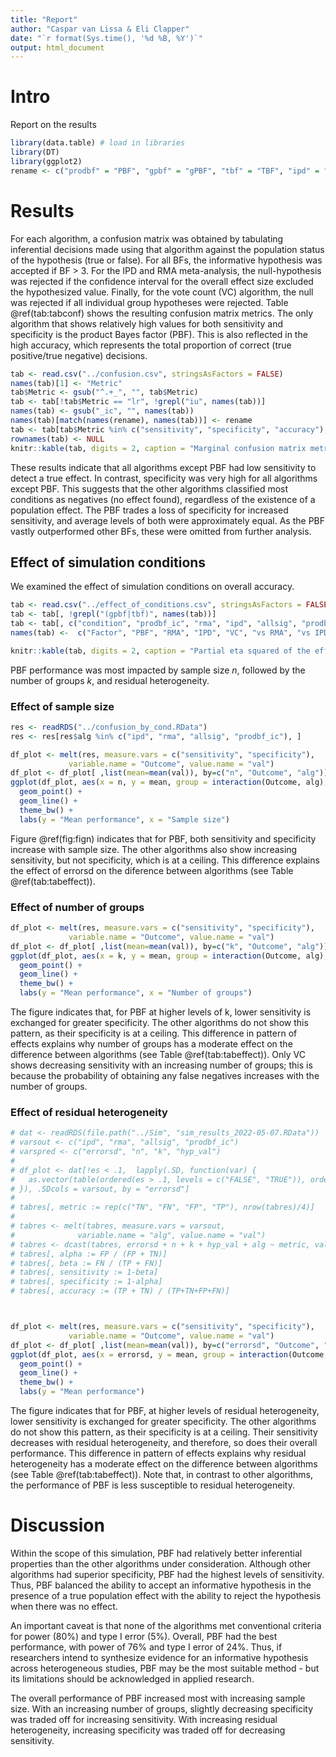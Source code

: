 ```yaml
---
title: "Report"
author: "Caspar van Lissa & Eli Clapper"
date: "`r format(Sys.time(), '%d %B, %Y')`"
output: html_document
---
```


# Intro
Report on the results

<!--
call library and load in results. The `dat` `data.table` is subsetted for all cases where $es >= .1$ . This removes 108/3 = 36 conditions from the results.
-->

```r
library(data.table) # load in libraries
library(DT)
library(ggplot2)
rename <- c("prodbf" = "PBF", "gpbf" = "gPBF", "tbf" = "TBF", "ipd" = "IPD", "rma" = "RMA", "allsig" = "VC")

```

# Results

For each algorithm, a confusion matrix was obtained by tabulating inferential decisions made using that algorithm against the population status of the hypothesis (true or false).
For all BFs, the informative hypothesis was accepted if BF > 3.
For the IPD and RMA meta-analysis, the null-hypothesis was rejected if the confidence interval for the overall effect size excluded the hypothesized value.
Finally, for the vote count (VC) algorithm, the null was rejected if all individual group hypotheses were rejected.
Table \@ref(tab:tabconf) shows the resulting confusion matrix metrics.
The only algorithm that shows relatively high values for both sensitivity and specificity is the product Bayes factor (PBF).
This is also reflected in the high accuracy, which represents the total proportion of correct (true positive/true negative) decisions.

```r
tab <- read.csv("../confusion.csv", stringsAsFactors = FALSE)
names(tab)[1] <- "Metric"
tab$Metric <- gsub("^.+_", "", tab$Metric)
tab <- tab[!tab$Metric == "lr", !grepl("iu", names(tab))]
names(tab) <- gsub("_ic", "", names(tab))
names(tab)[match(names(rename), names(tab))] <- rename
tab <- tab[tab$Metric %in% c("sensitivity", "specificity", "accuracy"),]
rownames(tab) <- NULL
knitr::kable(tab, digits = 2, caption = "Marginal confusion matrix metrics.")
```
These results indicate that all algorithms except PBF had low sensitivity to detect a true effect.
In contrast, specificity was very high for all algorithms except PBF.
This suggests that the other algorithms classified most conditions as negatives (no effect found),
regardless of the existence of a population effect.
The PBF trades a loss of specificity for increased sensitivity,
and average levels of both were approximately equal.
As the PBF vastly outperformed other BFs, these were omitted from further analysis.

## Effect of simulation conditions

We examined the effect of simulation conditions on overall accuracy.

```r
tab <- read.csv("../effect_of_conditions.csv", stringsAsFactors = FALSE)
tab <- tab[, !grepl("(gpbf|tbf)", names(tab))]
tab <- tab[, c("condition", "prodbf_ic", "rma", "ipd", "allsig", "prodbf_ic.vs..rma", "ipd.vs..prodbf_ic", "allsig.vs..prodbf_ic")]
names(tab) <-  c("Factor", "PBF", "RMA", "IPD", "VC", "vs RMA", "vs IPD", "vs VC")

knitr::kable(tab, digits = 2, caption = "Partial eta squared of the effect of each design factor on accuracy for each algorithm and for the difference between PBF and all other algorithms (e.g., vs RMA).")
```
PBF performance was most impacted by sample size $n$, followed by the number of groups $k$, and residual heterogeneity.

### Effect of sample size

```r
res <- readRDS("../confusion_by_cond.RData")
res <- res[res$alg %in% c("ipd", "rma", "allsig", "prodbf_ic"), ]

df_plot <- melt(res, measure.vars = c("sensitivity", "specificity"),
             variable.name = "Outcome", value.name = "val")
df_plot <- df_plot[ ,list(mean=mean(val)), by=c("n", "Outcome", "alg")]
ggplot(df_plot, aes(x = n, y = mean, group = interaction(Outcome, alg), shape = alg, linetype = Outcome)) +
  geom_point() +
  geom_line() +
  theme_bw() +
  labs(y = "Mean performance", x = "Sample size")
```

Figure \@ref(fig:fign) indicates that for PBF, both sensitivity and specificity increase with sample size.
The other algorithms also show increasing sensitivity, but not specificity, which is at a ceiling.
This difference explains the effect of errorsd on the diference between algorithms (see Table \@ref(tab:tabeffect)).

### Effect of number of groups

```r
df_plot <- melt(res, measure.vars = c("sensitivity", "specificity"),
             variable.name = "Outcome", value.name = "val")
df_plot <- df_plot[ ,list(mean=mean(val)), by=c("k", "Outcome", "alg")]
ggplot(df_plot, aes(x = k, y = mean, group = interaction(Outcome, alg), shape = alg, linetype = Outcome)) +
  geom_point() +
  geom_line() +
  theme_bw() +
  labs(y = "Mean performance", x = "Number of groups")
```
The figure indicates that, for PBF at higher levels of k, lower sensitivity is exchanged for greater specificity.
The other algorithms do not show this pattern, as their specificity is at a ceiling.
This difference in pattern of effects explains why number of groups has a moderate effect on the difference between algorithms (see Table \@ref(tab:tabeffect)).
Only VC shows decreasing sensitivity with an increasing number of groups;
this is because the probability of obtaining any false negatives increases with the number of groups.


### Effect of residual heterogeneity

```r

# dat <- readRDS(file.path("../Sim", "sim_results_2022-05-07.RData"))
# varsout <- c("ipd", "rma", "allsig", "prodbf_ic")
# varspred <- c("errorsd", "n", "k", "hyp_val")
# 
# df_plot <- dat[!es < .1,  lapply(.SD, function(var) {
#   as.vector(table(ordered(es > .1, levels = c("FALSE", "TRUE")), ordered(var > 3, levels = c("FALSE", "TRUE"))))
# }), .SDcols = varsout, by = "errorsd"]
# 
# tabres[, metric := rep(c("TN", "FN", "FP", "TP"), nrow(tabres)/4)]
# 
# tabres <- melt(tabres, measure.vars = varsout,
#              variable.name = "alg", value.name = "val")
# tabres <- dcast(tabres, errorsd + n + k + hyp_val + alg ~ metric, value.var = "val")
# tabres[, alpha := FP / (FP + TN)]
# tabres[, beta := FN / (TP + FN)]
# tabres[, sensitivity := 1-beta]
# tabres[, specificity := 1-alpha]
# tabres[, accuracy := (TP + TN) / (TP+TN+FP+FN)]



df_plot <- melt(res, measure.vars = c("sensitivity", "specificity"),
             variable.name = "Outcome", value.name = "val")
df_plot <- df_plot[ ,list(mean=mean(val)), by=c("errorsd", "Outcome", "alg")]
ggplot(df_plot, aes(x = errorsd, y = mean, group = interaction(Outcome, alg), shape = alg, linetype = Outcome)) +
  geom_point() +
  geom_line() +
  theme_bw() +
  labs(y = "Mean performance")
```

The figure indicates that for PBF, at higher levels of residual heterogeneity, lower sensitivity is exchanged for greater specificity.
The other algorithms do not show this pattern, as their specificity is at a ceiling.
Their sensitivity decreases with residual heterogeneity,
and therefore, so does their overall performance.
This difference in pattern of effects explains why residual heterogeneity has a moderate effect on the difference between algorithms (see Table \@ref(tab:tabeffect)).
Note that, in contrast to other algorithms, the performance of PBF is less susceptible to residual heterogeneity.


# Discussion

Within the scope of this simulation, PBF had relatively better inferential properties than the other algorithms under consideration.
Although other algorithms had superior specificity, PBF had the highest levels of sensitivity.
Thus, PBF balanced the ability to accept an informative hypothesis in the presence of a true population effect with the ability to reject the hypothesis when there was no effect.
<!-- Conventional threshold for type 1 error: 5% -->
<!-- Conventional threshold for power: 80% -->
<!-- J. Cohen, Statistical Power Analysis for the -->
<!--  Behavioral Sciences, 2nd ed. (Erlbaum, Hillsdale, -->
<!--  NJ, 1988). This is the source of the system of power -->
<!--  analysis described here; the power values and sam -->
<!--  ple sizes of the illustrations derive from this book's -->
<!--  tables. -->
<!--  2. J -->

An important caveat is that none of the algorithms met conventional criteria for power (80%) and type I error (5%).
Overall, PBF had the best performance, with power of 76% and type I error of 24%.
Thus, if researchers intend to synthesize evidence for an informative hypothesis across heterogeneous studies, PBF may be the most suitable method - but its limitations should be acknowledged in applied research.

The overall performance of PBF increased most with increasing sample size.
With an increasing number of groups, slightly decreasing specificity was traded off for increasing sensitivity.
With increasing residual heterogeneity, increasing specificity was traded off for decreasing sensitivity.

<!-- # Conclusions -->

<!-- All in all it can be said the the algorithms are conservative. In almost all conditions for all algorithms, the Specificity was higher than the Sensitivity. In fact, the only condition and algorithm when this was reversed was for `prodbf_ic` when $k = 10$ and $errorsd = 0$. This conservatism can be interpreted as good, because the probability of making a Type I error is low. However, the finding that the Sensitivity was rather low implies that there is almost no power to detect an effect. The current study only simulated conditions when the true effect size was .1 higher than the hypothesized value. Although, this is closer to reality as effect sizes in populations are rarely large. In smaller samples, larger effect sizes are more plausible however and its interesting to see if this conservatism is retained by the algorithms as the differences between $es$ and $hyp_val$ gets larger -->

<!-- There were some exceptions that seemed more promising. These only apply to the `prodbf_ic` and `tbf_ic` algorithms, however. These conditions were mainly if both $k$ and $n$ are large. Real life examples usually do not have data of 10 groups, each containing 500 observations, although within the Baysian Framework this is more plausible with the use of historical datasets in current analyses. -->

<!-- The variation in conditions mainly affected `prodbf_ic`. The initial guess is that `prodbf_ic` can be unstable as it takes the product of the BFs for all $k$ groups. Suppose $k = 10$ and for all is found that $BF_{ic} = 2$, the `prodbf_ic` will output $2^{10} = 1024$, although no group on its own is convincingly in favour of any hypotheses. The `tbf` is more stable as it evaluates if all BFs together exceed 3. The `gpbf` is the `prodbf`$^{\frac{1}{k}}$ which for our particular example makes $2^{10*\frac{1}{10}} = 2^1 = 2$. This is the main reason that as $errorsd = 0$, the `prodbf_ic` gets more extreme as the probability of consensus between groups becomes larger when $es > hyp\_val$. -->

<!-- The reason that the `iu` algorithms are more conservative is because they are not constrained by testing against only the complement of the specified hypothesis. -->

<!-- The overall conclusion is that the algorithms lack power to detect an effect and can not realistically be used. Only if much data is available on multiple groups do the `prodbf_ic` and `tbf_ic` become useful, Where the `prodbf_ic` sacrifices a bit more Specificity than `tbf_ic` for more Sensitivity.  -->


<!-- ```{r, echo = F, eval = F} -->
<!-- rm(list = ls()) -->
<!-- gc(full = T, reset = T) -->
<!-- cat("\014") -->
<!-- ``` -->

